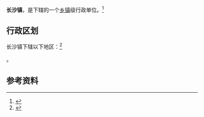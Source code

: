 {{中国乡级行政区|32/06/23/103/000}}

'''长沙镇'''，是{{PRC admin/fullname|32/06/23/103/000|3}}下辖的一个[[乡镇|乡镇]]级行政单位。<ref>{{PRC admin/ref sgc|{{PRC admin/parent|32/06/23/103/000}}}}</ref>

== 行政区划 ==

长沙镇下辖以下地区：<ref>{{PRC admin/ref sgc|32/06/23/103/000}}</ref>

{{PRC admin/children|32/06/23/103/000}}。

== 参考资料 ==

{{reflist}}

{{行政区划小作品}}
{{PRC admin/navcat|32/06/23/103/000}}
